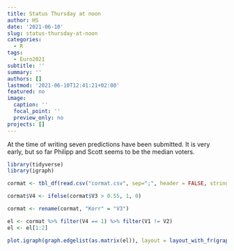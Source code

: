 ```yaml
---
title: Status Thursday at noon
author: HS
date: '2021-06-10'
slug: status-thursday-at-noon
categories:
  - R
tags:
  - Euro2021
subtitle: ''
summary: ''
authors: []
lastmod: '2021-06-10T12:41:21+02:00'
featured: no
image:
  caption: ''
  focal_point: ''
  preview_only: no
projects: []
---
```


At the time of writing seven predictions have been submitted. It is very early, but so far Philipp and Scott seems to be the median voters.

```r

library(tidyverse)
library(igraph)

cormat <- tbl_df(read.csv("cormat.csv", sep=";", header = FALSE, stringsAsFactors=FALSE))

cormat$V4 <- ifelse(cormat$V3 > 0.55, 1, 0)

cormat <- rename(cormat, "Korr" = "V3")

el <- cormat %>% filter(V4 == 1) %>% filter(V1 != V2)
el <- el[1:2]

plot.igraph(graph.edgelist(as.matrix(el)), layout = layout_with_fr(graph.edgelist(as.matrix(el))), vertex.label.cex=1, edge.arrow.size=0) 

```